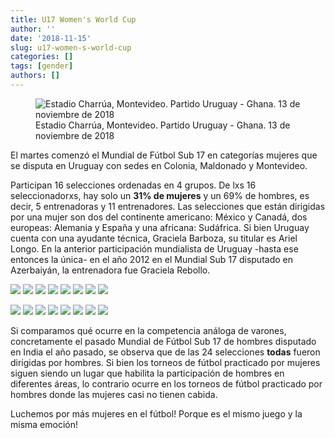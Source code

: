 ```yaml
---
title: U17 Women's World Cup
author: ''
date: '2018-11-15'
slug: u17-women-s-world-cup
categories: []
tags: [gender]
authors: []
---
```

<!-- dt <- read.csv("dt_wc17.csv") -->
<!-- round(prop.table(table(dt$dt))*100) -->

![Estadio Charrúa, Montevideo. Partido Uruguay - Ghana. 13 de noviembre de 2018](/images/URU-GHA_1.jpg)



El martes comenzó el Mundial de Fútbol Sub 17 en categorías mujeres que se disputa en Uruguay con sedes en Colonia, Maldonado y Montevideo.

Participan 16 selecciones ordenadas en 4 grupos. De lxs 16 seleccionadorxs, hay solo un **31% de mujeres** y un 69% de hombres, es decir, 5 entrenadoras y 11 entrenadores.
Las selecciones que están dirigidas por una mujer son dos del continente americano: México y Canadá, dos europeas: Alemania y España y una africana: Sudáfrica.
Si bien Uruguay cuenta con una ayudante técnica, Graciela Barboza, su titular es Ariel Longo. En la anterior participación mundialista de Uruguay -hasta ese entonces la única-  en el año 2012 en el Mundial Sub 17 disputado en Azerbaiyán, la entrenadora fue Graciela Rebollo.

\centering
![](/images/germany.png) ![](/images/canada.png) ![](/images/spain.png) ![](/images/mexico.png) 
![](/images/south-africa.png) ![](/images/brazil_bn.png) ![](/images/cameroon_bn.png) ![](/images/colombia_bn.png) 


![](/images/finland_bn.png) ![](/images/ghana_bn.png) ![](/images/japan_bn.png) ![](/images/new-zealand_bn.png) 
![](/images/north-korea_bn.png) ![](/images/south-korea_bn.png) ![](/images/united-states_bn.png) ![](/images/uruguay_bn.png) 


Si comparamos qué ocurre en la competencia análoga de varones, concretamente el pasado Mundial de Fútbol Sub 17 de hombres disputado en India el año pasado, se observa que de las 24 selecciones **todas** fueron dirigidas por hombres. Si bien los torneos de fútbol practicado por mujeres siguen siendo
un lugar que habilita la participación de hombres en diferentes áreas, lo contrario ocurre en los torneos de fútbol practicado por hombres donde las mujeres casi no tienen cabida.

Luchemos por más mujeres en el fútbol! Porque es el mismo juego y la misma emoción!
